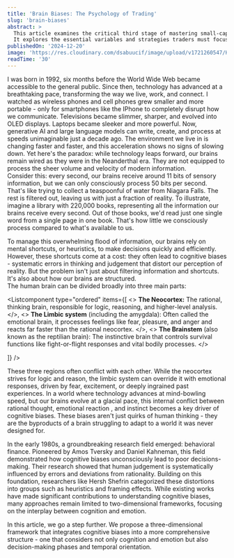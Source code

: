 ```yaml
---
title: 'Brain Biases: The Psychology of Trading'
slug: 'brain-biases'
abstract: >
  This article examines the critical third stage of mastering small-cap equities. 
  It explores the essential variables and strategies traders must focus on during this pivotal phase of their learning journey.
publishedOn: '2024-12-20'
image: 'https://res.cloudinary.com/dsabuucif/image/upload/v1721260547/Hakanda%20Blog%20Open%20Graph/Elephant2_1_cffm3d.jpg'
readTime: '30'
---
```


I was born in 1992, six months before the World Wide Web became accessible to the general public.
Since then, technology has advanced at a breathtaking pace, transforming the way we live, work, and connect.
I watched as wireless phones and cell phones grew smaller and more portable - only for smartphones like the IPhone to completely disrupt how we communicate.
Televisions became slimmer, sharper, and evolved into OLED displays.
Laptops became sleeker and more powerful. Now, generative AI and large language models can write, create, and process at speeds unimaginable just a decade ago.
The environment we live in is changing faster and faster, and this acceleration shows no signs of slowing down.
Yet here's the paradox: while technology leaps forward, our brains remain wired as they were in the Neanderthal era.
They are not equipped to process the sheer volume and velocity of modern information.\
Consider this: every second, our brains receive around 11 bits of sensory information, but we can only consciously process 50 bits per second.
That's like trying to collect a teaspoonful of water from Niagara Falls. The rest is filtered out, leaving us with just a fraction of reality.
To illustrate, imagine a library with 220,000 books, representing all the information our brains receive every second. Out of those books, we'd read just one single word from a single page in one book.
That's how little we consciously process compared to what's available to us.

To manage this overwhelming flood of information, our brains rely on mental shortcuts, or heuristics, to make decisions quickly and efficiently.
However, these shortcuts come at a cost: they often lead to cognitive biases - systematic errors in thinking and judgement that distort our perception of reality.
But the problem isn't just about filtering information and shortcuts. It's also about how our brains are structured.\
The human brain can be divided broadly into three main parts:

<Listcomponent
  type="ordered"
  items={[
    <>
      <strong>The Neocortex:</strong> The rational, thinking brain,
      responsible for logic, reasoning, and higher-level analysis.
    </>,
    <>
      <strong>The Limbic system</strong> (including the amygdala):  Often called the emotional brain, it processes feelings like fear, pleasure, and anger and reacts far faster than the rational neocortex.
    </>,
    <>
      <strong>The Brainstem</strong> (also known as the reptilian brain):  The instinctive brain that controls survival functions like fight-or-flight responses and vital bodily processes.
    </>

]}
/>

These three regions often conflict with each other. While the neocortex strives for logic and reason, the limbic system can override it with emotional responses, driven by fear, excitement, or deeply ingrained past experiences.
In a world where technology advances at mind-bowling speed, but our brains evolve at a glacial pace, this internal conflict between rational thought, emotional reaction , and instinct becomes a key driver of cognitive biases.
These biases aren't just quirks of human thinking - they are the byproducts of a brain struggling to adapt to a world it was never designed for.

<LimbicSystem />

In the early 1980s, a groundbreaking research field emerged: behavioral finance. Pioneered by Amos Tversky and Daniel Kahneman, this field demonstrated how cognitive biases unconsciously lead to poor decisions-making.
Their research showed that human judgement is systematically influenced by errors and deviations from rationality. Building on this foundation, researchers like Hersh Shefrin categorized these distortions into groups such as heuristics and framing effects.
While existing works have made significant contributions to understanding cognitive biases, many approaches remain limited to two-dimensional frameworks, focusing on the interplay between cognition and emotion.

In this article, we go a step further. We propose a three-dimensional framework that integrates cognitive biases into a more comprehensive structure - one that considers not only cognition and emotion but also decision-making phases and temporal orientation.
